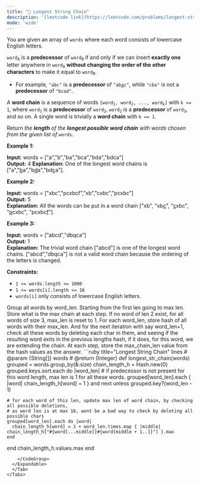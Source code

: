 ```yaml
---
title: "🧀 Longest String Chain"
description: '[leetcode link](https://leetcode.com/problems/longest-string-chain/description/)'
mode: 'wide'
---
```

<Tabs>
  <Tab title="Question" icon="circle-question" iconType="regular">
    <Card>
      <p>You are given an array of <code>words</code> where each word consists of lowercase English letters.</p>  <p><code>word<sub>A</sub></code> is a <strong>predecessor</strong> of <code>word<sub>B</sub></code> if and only if we can insert <strong>exactly one</strong> letter anywhere in <code>word<sub>A</sub></code> <strong>without changing the order of the other characters</strong> to make it equal to <code>word<sub>B</sub></code>.</p>  <ul>  <li>For example, <code>&quot;abc&quot;</code> is a <strong>predecessor</strong> of <code>&quot;ab<u>a</u>c&quot;</code>, while <code>&quot;cba&quot;</code> is not a <strong>predecessor</strong> of <code>&quot;bcad&quot;</code>.</li> </ul>  <p>A <strong>word chain</strong><em> </em>is a sequence of words <code>[word<sub>1</sub>, word<sub>2</sub>, ..., word<sub>k</sub>]</code> with <code>k &gt;= 1</code>, where <code>word<sub>1</sub></code> is a <strong>predecessor</strong> of <code>word<sub>2</sub></code>, <code>word<sub>2</sub></code> is a <strong>predecessor</strong> of <code>word<sub>3</sub></code>, and so on. A single word is trivially a <strong>word chain</strong> with <code>k == 1</code>.</p>  <p>Return <em>the <strong>length</strong> of the <strong>longest possible word chain</strong> with words chosen from the given list of </em><code>words</code>.</p>   <p><strong class="example">Example 1:</strong></p>   <strong>Input:</strong> words = [&quot;a&quot;,&quot;b&quot;,&quot;ba&quot;,&quot;bca&quot;,&quot;bda&quot;,&quot;bdca&quot;] <br/> <strong>Output:</strong> 4 <strong>Explanation</strong>: One of the longest word chains is [&quot;a&quot;,&quot;<u>b</u>a&quot;,&quot;b<u>d</u>a&quot;,&quot;bd<u>c</u>a&quot;].   <p><strong class="example">Example 2:</strong></p>   <strong>Input:</strong> words = [&quot;xbc&quot;,&quot;pcxbcf&quot;,&quot;xb&quot;,&quot;cxbc&quot;,&quot;pcxbc&quot;] <br/> <strong>Output:</strong> 5 <br/> <strong>Explanation:</strong> All the words can be put in a word chain [&quot;xb&quot;, &quot;xb<u>c</u>&quot;, &quot;<u>c</u>xbc&quot;, &quot;<u>p</u>cxbc&quot;, &quot;pcxbc<u>f</u>&quot;].   <p><strong class="example">Example 3:</strong></p>   <strong>Input:</strong> words = [&quot;abcd&quot;,&quot;dbqca&quot;] <br/> <strong>Output:</strong> 1 <br/> <strong>Explanation:</strong> The trivial word chain [&quot;abcd&quot;] is one of the longest word chains. [&quot;abcd&quot;,&quot;dbqca&quot;] is not a valid word chain because the ordering of the letters is changed.    <p><strong>Constraints:</strong></p>  <ul>  <li><code>1 &lt;= words.length &lt;= 1000</code></li>  <li><code>1 &lt;= words[i].length &lt;= 16</code></li>  <li><code>words[i]</code> only consists of lowercase English letters.</li> </ul> 
    </Card>
  </Tab>
  <Tab title="Solution" icon="lightbulb" iconType="regular" >
    <Card>
      Group all words by word_len. Starting from the first len going to max len. Store what is the max chain at each step. If no word of len 2 exist, for all words of size 3, max_len is reset to 1. For each word_len, store hash of all words with their max_len. And for the next iteration with say word_len+1,  check all these words by deleting each char in them, and seeing if the resulting word exits in the previous lengths hash, if it does, for this word, we are extending the chain. At each step, store the max_chain_len value from the hash values as the answer.
</Card>
  <Expandable title="code">
    <CodeGroup dropdown>
```ruby title="Longest String Chain" lines
# @param {String[]} words
# @return {Integer}
def longest_str_chain(words)
  grouped = words.group_by(&:size)
  chain_length_h = Hash.new(0)
  grouped.keys.sort.each do |word_len|
    # if predecessor is not present for this word length, max len is 1 for all these words.
    grouped[word_len].each { |word| chain_length_h[word] = 1 } and next unless grouped.key?(word_len - 1) 

    # for each word of this len, update max len of word chain, by checking all possible deletions,
    # as word len is at max 16, wont be a bad way to check by deleting all possible chars
    grouped[word_len].each do |word|
      chain_length_h[word] = 1 + word_len.times.map { |middle| chain_length_h["#{word[...middle]}#{word[middle + 1..]}"] }.max
    end
  end
  chain_length_h.values.max
end
```
    </CodeGroup>
  </Expandable>
  </Tab>
</Tabs>
